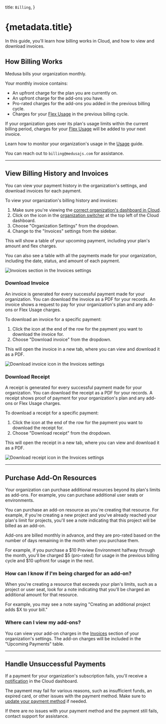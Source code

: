 
  title: `Billing`,
}

# {metadata.title}

In this guide, you'll learn how billing works in Cloud, and how to view and download invoices.

## How Billing Works

Medusa bills your organization monthly. 

Your monthly invoice contains:  

- An upfront charge for the plan you are currently on.
- An upfront charge for the add-ons you have.
- Pro-rated charges for the add-ons you added in the previous billing cycle.
- Charges for your [Flex Usage](../usage/page.mdx#what-is-flex-usage) in the previous billing cycle.

If your organization goes over its plan's usage limits within the current billing period, charges for your [Flex Usage](../usage/page.mdx#what-is-flex-usage) will be added to your next invoice.

Learn how to monitor your organization's usage in the [Usage](../usage/page.mdx) guide.

<Note title="Got questions?">

You can reach out to `billing@medusajs.com` for assistance.

</Note>

---

## View Billing History and Invoices

You can view your payment history in the organization's settings, and download invoices for each payment.

To view your organization's billing history and invoices:

1. Make sure you're viewing the [correct organization's dashboard in Cloud](../organizations/page.mdx#switch-organization).
2. Click on the <InlineIcon Icon={ChevronUpDown} alt="switch organization" /> icon in the [organization switcher](../organizations/page.mdx#switch-organization) at the top left of the Cloud dashboard.
3. Choose "Organization Settings" from the dropdown.
4. Change to the "Invoices" settings from the sidebar.

This will show a table of your upcoming payment, including your plan's amount and flex charges.

You can also see a table with all the payments made for your organization, including the date, status, and amount of each payment.

![Invoices section in the Invoices settings](https://res.cloudinary.com/dza7lstvk/image/upload/v1750242280/Cloud/CleanShot_2025-06-18_at_13.20.39_2x_gar9lb.png)

### Download Invoice

An invoice is generated for every successful payment made for your organization. You can download the invoice as a PDF for your records. An invoice shows a request to pay for your organization's plan and any add-ons or Flex Usage charges.

To download an invoice for a specific payment:

1. Click the <InlineIcon Icon={EllipsisHorizontal} alt="three-dots" /> icon at the end of the row for the payment you want to download the invoice for.
2. Choose "Download invoice" from the dropdown.

This will open the invoice in a new tab, where you can view and download it as a PDF.

![Download invoice icon in the Invoices settings](https://res.cloudinary.com/dza7lstvk/image/upload/v1750242445/Cloud/CleanShot_2025-06-18_at_13.27.05_2x_qqibor.png)

### Download Receipt

A receipt is generated for every successful payment made for your organization. You can download the receipt as a PDF for your records. A receipt shows proof of payment for your organization's plan and any add-ons or Flex Usage charges.

To download a receipt for a specific payment:

1. Click the <InlineIcon Icon={EllipsisHorizontal} alt="three-dots" /> icon at the end of the row for the payment you want to download the receipt for.
2. Choose "Download receipt" from the dropdown.

This will open the receipt in a new tab, where you can view and download it as a PDF.

![Download receipt icon in the Invoices settings](https://res.cloudinary.com/dza7lstvk/image/upload/v1750242600/Cloud/CleanShot_2025-06-18_at_13.30.03_2x_wwm3yo.png)

---

## Purchase Add-On Resources

Your organization can purchase additional resources beyond its plan's limits as add-ons. For example, you can purchase additional user seats or environments.

You can purchase an add-on resource as you're creating that resource. For example, if you're creating a new project and you've already reached your plan's limit for projects, you'll see a note indicating that this project will be billed as an add-on.

Add-ons are billed monthly in advance, and they are pro-rated based on the number of days remaining in the month when you purchase them.

For example, if you purchase a $10 Preview Environment halfway through the month, you'll be charged $5 (pro-rated) for usage in the previous billing cycle and $10 upfront for usage in the next.

### How can I know if I'm being charged for an add-on?

When you're creating a resource that exceeds your plan's limits, such as a project or user seat, look for a note indicating that you'll be charged an additional amount for that resource.

For example, you may see a note saying "Creating an additional project adds $X to your bill."

### Where can I view my add-ons?

You can view your add-on charges in the [Invoices](#view-billing-history-and-invoices) section of your organization's settings. The add-on charges will be included in the "Upcoming Payments" table.

---

## Handle Unsuccessful Payments

If a payment for your organization's subscription fails, you'll receive a [notification](../notifications/page.mdx) in the Cloud dashboard.

The payment may fail for various reasons, such as insufficient funds, an expired card, or other issues with the payment method. Make sure to [update your payment method](./manage/page.mdx#manage-payment-methods) if needed.

If there are no issues with your payment method and the payment still fails, contact support for assistance.
